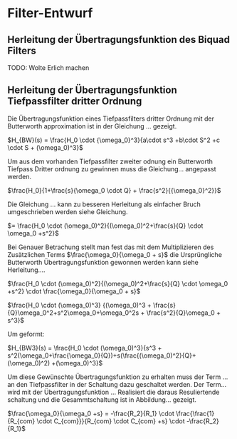# Filter-Entwurf

## Herleitung der Übertragungsfunktion des Biquad Filters

TODO: Wolte Erlich machen


## Herleitung der Übertragungsfunktion Tiefpassfilter dritter Ordnung

Die Übertragungsfunktion eines Tiefpassfilters dritter Ordnung mit der Butterworth approximation ist in der Gleichung ... gezeigt.

$H_{BW}(s) = \frac{H_0 \cdot {\omega_0}^3}{a\cdot s^3 +b\cdot S^2 +c \cdot S + (\omega_0)^3}$

Um aus dem vorhanden Tiefpassfilter zweiter odnung ein Butterworth Tiefpass Dritter ordnung zu gewinnen muss die Gleichung... angepasst werden.

$\frac{H_0}{1+\frac{s}{\omega_0 \cdot Q} + \frac{s^2}{{\omega_0}^2}}$

Die Gleichung ... kann zu besseren Herleitung als einfacher Bruch umgeschrieben werden siehe Gleichung. 

$= \frac{H_0 \cdot (\omega_0)^2}{(\omega_0)^2+\frac{s}{Q} \cdot \omega_0 +s^2}$

Bei Genauer Betrachung stellt man fest das mit dem Multiplizieren des Zusätzlichen Terms $\frac{\omega_0}{\omega_0 + s}$
die Ursprüngliche Butterworth Übertragungsfunktion gewonnen werden kann siehe Herleitung....

$\frac{H_0 \cdot (\omega_0)^2}{(\omega_0)^2+\frac{s}{Q} \cdot \omega_0 +s^2} \cdot \frac{\omega_0}{\omega_0 + s}$

$\frac{H_0 \cdot (\omega_0)^3} {(\omega_0)^3 + \frac{s}{Q}\omega_0^2+s^2\omega_0+\omega_0^2s + \frac{s^2}{Q}\omega_0 + s^3}$

Um geformt:

$H_{BW3}(s) = \frac{H_0 \cdot (\omega_0)^3}{s^3 + s^2(\omega_0+\frac{\omega_0}{Q})+s(\frac{(\omega_0)^2}{Q}+(\omega_0)^2) +(\omega_0)^3}$

Um diese Gewünschte Übertragungsfunktion zu erhalten muss der Term ... an den Tiefpassfilter in der Schaltung dazu geschaltet werden.
Der Term... wird mit der Übertragungsfunktion ... Realisiert die daraus Resuliertende schaltung und die Gesammtschaltung ist in Abbildung... gezeigt.

$\frac{\omega_0}{\omega_0 +s} = -\frac{R_2}{R_1} \cdot \frac{\frac{1}{R_{com} \cdot C_{com}}}{R_{com} \cdot C_{com} +s} \cdot -\frac{R_2}{R_1}$





